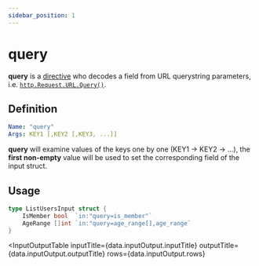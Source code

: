 ```yaml
---
sidebar_position: 1
---
```



# query

**query** is a [directive](/advanced/concepts#directives) who decodes a field from URL querystring parameters, i.e. [`http.Request.URL.Query()`](https://pkg.go.dev/net/url#URL.Query).

## Definition

```yaml
Name: "query"
Args: KEY1 [,KEY2 [,KEY3, ...]]
```

**query** will examine values of the keys one by one (KEY1 -> KEY2 -> ...), the **first non-empty** value will be used to set the corresponding field of the input struct.

## Usage

```go
type ListUsersInput struct {
	IsMember bool  `in:"query=is_member"`
	AgeRange []int `in:"query=age_range[],age_range`
}
```

<InputOutputTable
  inputTitle={data.inputOutput.inputTitle}
  outputTitle={data.inputOutput.outputTitle}
  rows={data.inputOutput.rows}
></InputOutputTable>

